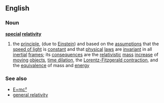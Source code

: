 ==English==
===Noun===
{{wikipedia}}
'''[[special]] [[relativity]]'''
# the [[principle]], (due to [[Einstein]]) and based on the [[assumption]]s that the [[speed of light]] is [[constant]] and that [[physical]] [[law]]s are [[invariant]] in all [[inertial]] [[frame]]s; its [[consequence]]s are the [[relativistic]] [[mass]] [[increase]] of [[moving]] [[object]]s, [[time dilation]], the [[Lorentz-Fitzgerald contraction]], and the [[equivalence]] of mass and [[energy]]
===See also===
*[[E=mc²]]
*[[general relativity]]